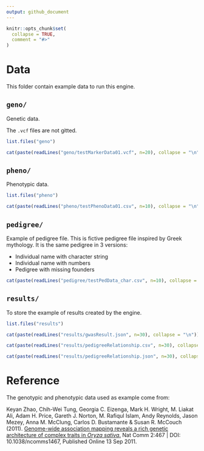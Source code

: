 ```yaml
---
output: github_document
---
```


<!-- README.md is generated from README.Rmd. Please edit that file -->

```r
knitr::opts_chunk$set(
  collapse = TRUE,
  comment = "#>"
)
```


# Data

This folder contain example data to run this engine.

## `geno/`

Genetic data.

The `.vcf` files are not gitted.

```r
list.files("geno")
```

```r
cat(paste(readLines("geno/testMarkerData01.vcf", n=20), collapse = "\n"))
```


## `pheno/`

Phenotypic data.

```r
list.files("pheno")
```

```r
cat(paste(readLines("pheno/testPhenoData01.csv", n=10), collapse = "\n"))
```


## `pedigree/`

Example of pedigree file. This is fictive pedigree file inspired by Greek 
mythology. It is the same pedigree in 3 versions:

- Individual name with character string
- Individual name with numbers
- Pedigree with missing founders

```r
cat(paste(readLines("pedigree/testPedData_char.csv", n=10), collapse = "\n"))
```

## `results/`

To store the example of results created by the engine.

```r
list.files("results")
```

```r
cat(paste(readLines("results/gwasResult.json", n=30), collapse = "\n"))
```

```r
cat(paste(readLines("results/pedigreeRelationship.csv", n=30), collapse = "\n"))
```
```r
cat(paste(readLines("results/pedigreeRelationship.json", n=30), collapse = "\n"))
```

# Reference

The genotypic and phenotypic data used as example come from:

Keyan Zhao, Chih-Wei Tung, Georgia C. Eizenga, Mark H. Wright, M. Liakat Ali, Adam H. Price, Gareth J. Norton, M. Rafiqul Islam, Andy Reynolds, Jason Mezey, Anna M. McClung, Carlos D. Bustamante & Susan R. McCouch (2011). [Genome-wide association mapping reveals a rich genetic architecture of complex traits in *Oryza sativa*.](http://www.nature.com/ncomms/journal/v2/n9/full/ncomms1467.html) Nat Comm 2:467 | DOI: 10.1038/ncomms1467, Published Online 13 Sep 2011.
